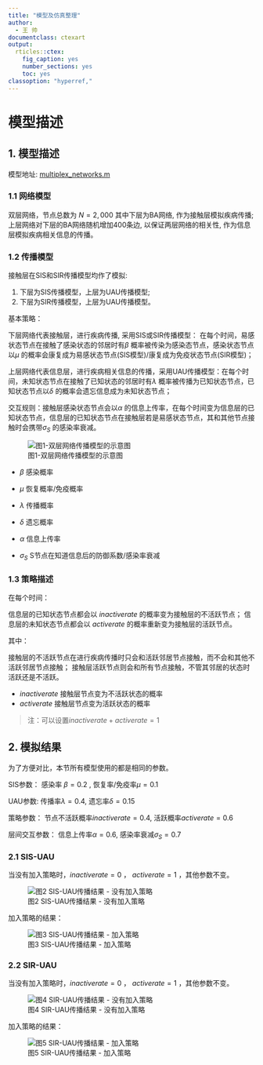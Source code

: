 ```yaml
---
title: "模型及仿真整理"
author:
  - 王 帅
documentclass: ctexart
output:
  rticles::ctex:
    fig_caption: yes
    number_sections: yes
    toc: yes
classoption: "hyperref,"
---
```



# 模型描述

## 1. 模型描述

模型地址: [multiplex_networks.m](https://github.com/Aithosa/Epidemic-Information_spreading/blob/master/Matlab/multiplex_networks.m)

### 1.1 网络模型

双层网络，节点总数为 $N=2,000$ 其中下层为BA网络, 作为接触层模拟疾病传播;  上层网络对下层的BA网络随机增加400条边, 以保证两层网络的相关性, 作为信息层模拟疾病相关信息的传播。

### 1.2 传播模型

接触层在SIS和SIR传播模型均作了模拟:

1. 下层为SIS传播模型，上层为UAU传播模型;
2. 下层为SIR传播模型，上层为UAU传播模型。

基本策略：

下层网络代表接触层，进行疾病传播, 采用SIS或SIR传播模型： 在每个时间，易感状态节点在接触了感染状态的邻居时有$\beta$ 概率被传染为感染态节点，感染状态节点以$\mu$ 的概率会康复成为易感状态节点(SIS模型)/康复成为免疫状态节点(SIR模型)；

上层网络代表信息层，进行疾病相关信息的传播，采用UAU传播模型：在每个时间，未知状态节点在接触了已知状态的邻居时有$\lambda$ 概率被传播为已知状态节点，已知状态节点以$\delta$ 的概率会遗忘信息成为未知状态节点；

交互规则：接触层感染状态节点会以$\alpha$ 的信息上传率，在每个时间变为信息层的已知状态节点，信息层的已知状态节点在接触层若是易感状态节点，其和其他节点接触时会携带$\sigma_{S}$ 的感染率衰减。

![图1-双层网络传播模型的示意图](../imgs/1-s2.0-S0378437117308130-gr1_lrg-fixed.jpg)

[参数描述]:

* $\beta$ 感染概率
* $\mu$ 恢复概率/免疫概率
* $\lambda$ 传播概率
* $\delta$ 遗忘概率

* $\alpha$ 信息上传率
* $\sigma_{S}$ S节点在知道信息后的防御系数/感染率衰减

### 1.3 策略描述

在每个时间：

信息层的已知状态节点都会以 ${inactiverate}$ 的概率变为接触层的不活跃节点；
信息层的未知状态节点都会以 ${activerate}$ 的概率重新变为接触层的活跃节点。

其中：

接触层的不活跃节点在进行疾病传播时只会和活跃邻居节点接触，而不会和其他不活跃邻居节点接触；
接触层活跃节点则会和所有节点接触，不管其邻居的状态时活跃还是不活跃。

[策略参数描述]:

* ${inactiverate}$ 接触层节点变为不活跃状态的概率
* ${activerate}$ 接触层节点变为活跃状态的概率

> 注：可以设置${inactiverate} + {activerate} = 1$

<!-- *表1 在传播过程中使用的参数。*

|参数           | 说明           |
| ------------- |:------------- |
| $\beta$             | $S_{-}$ 个体被 $I_{-}$ 邻居感染的概率($S_{-}I_{-} \rightarrow I_{-}I_{-}$)   |
| $\sigma_{S} \beta$  | $S_{+}$ 个体被 $I_{-}$ 邻居感染的概率($S_{+}I_{-} \rightarrow I_{+}I_{-}$)   |
| $\sigma_{I} \beta$  | $S_{-}$ 个体被 $I_{+}$ 邻居感染的概率($S_{-}I_{+} \rightarrow I_{-}I_{+}$)   |
| $\sigma_{SI} \beta$ | $S_{+}$ 个体被 $I_{+}$ 邻居感染的概率($S_{+}I_{+} \rightarrow I_{+}I_{+}$)   |
| $\mu$             | $I_{-}$ 个体康复为 $S_{-}$ 个体的概率  |
| $\sigma_{R} \mu$  | $I_{+}$ 个体康复为 $S_{+}$ 个体的概率  |
| $\lambda$               | 信息传输率  |
| $\delta$                | 信息遗忘率($S_{+} \rightarrow S_{-}$)  |
| $\sigma_{F} \delta$     | 信息遗忘率($I_{+} \rightarrow I_{-}$)  |
| $\alpha$     | 信息上传率($I_{-} \rightarrow I_{+}$)   |
| $K$          | S节点和已知信息的I节点接触后知晓信息的概率 | -->

## 2. 模拟结果

为了方便对比，本节所有模型使用的都是相同的参数。

SIS参数： 感染率 $\beta = 0.2$ , 恢复率/免疫率$\mu = 0.1$

UAU参数: 传播率$\lambda = 0.4$, 遗忘率$\delta = 0.15$

策略参数： 节点不活跃概率${inactiverate} = 0.4$, 活跃概率${activerate} = 0.6$

层间交互参数： 信息上传率$\alpha = 0.6$, 感染率衰减$\sigma_{S} = 0.7$

### 2.1 SIS-UAU

当没有加入策略时，${inactiverate} = 0$ ， ${activerate} = 1$ ，其他参数不变。

![图2 SIS-UAU传播结果 - 没有加入策略](../imgs/SIS_UAU_no.png)

加入策略的结果：

![图3 SIS-UAU传播结果 - 加入策略](../imgs/SIS_UAU.png)

### 2.2 SIR-UAU

当没有加入策略时，${inactiverate} = 0$ ， ${activerate} = 1$ ，其他参数不变。

![图4 SIR-UAU传播结果 - 没有加入策略](../imgs/SIR_UAU_no.png)

加入策略的结果：

![图5 SIR-UAU传播结果 - 加入策略](../imgs/SIR_UAU.png)